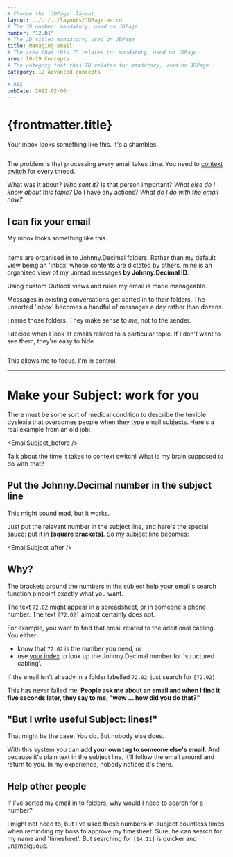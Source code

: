 ```yaml
---
# Choose the `JDPage` layout
layout: ../../../layouts/JDPage.astro
# The JD number: mandatory, used on JDPage
number: "12.01"
# The JD title: mandatory, used on JDPage
title: Managing email
# The area that this ID relates to: mandatory, used on JDPage
area: 10-19 Concepts
# The category that this ID relates to: mandatory, used on JDPage
category: 12 Advanced concepts

# RSS
pubDate: 2022-02-06
---
```



# {frontmatter.title}

Your inbox looks something like this. It's a shambles.

<img srcset="/img/12.01-outlook-crop2-disorganised.webp 2x" />

The problem is that processing every email takes time. You need to [context switch](https://duckduckgo.com/?q=context+switching&ia=web) for every thread.

What was it about? _Who sent it?_ Is that person important? _What else do I know about this topic?_ Do I have any actions? _What do I do with the email now?_

## I can fix your email

My inbox looks something like this.

<img srcset="/img/12.01-outlook-crop-jdfolders.webp 2x" />

Items are organised in to Johnny.Decimal folders. Rather than my default view being an 'inbox' whose contents are dictated by others, mine is an organised view of my unread messages **by Johnny.Decimal ID**.

Using custom Outlook views and rules my email is made manageable.

Messages in existing conversations get sorted in to their folders. The unsorted 'inbox' becomes a handful of messages a day rather than dozens.

I name those folders. They make sense to _me_, not to the sender.

I decide when I look at emails related to a particular topic. If I don't want to see them, they're easy to hide.

<img srcset="/img/12.01-outlook-collapsed-jdfolders.webp 2x" />

This allows me to focus. I'm in control.

---

# Make your Subject: work for you

There must be some sort of medical condition to describe the terrible dyslexia that overcomes people when they type email subjects. Here's a real example from an old job:

<EmailSubject_before />

Talk about the time it takes to context switch! What is my brain supposed to do with that?

## Put the Johnny.Decimal number in the subject line

This might sound mad, but it works.

Just put the relevant number in the subject line, and here's the special sauce: put it in **[square brackets]**. So my subject line becomes:

<EmailSubject_after />

## Why?

The brackets around the numbers in the subject help your email's search function pinpoint exactly what you want.

The text `72.02` might appear in a spreadsheet, or in someone's phone number. The text `[72.02]` almost certainly does not.

For example, you want to find that email related to the additional cabling. You either:

- know that `72.02` is the number you need, or
- use [your index](/10-19-concepts/11-core/11.05-the-index) to look up the Johnny.Decimal number for 'structured cabling'.

If the email isn't already in a folder labelled `72.02`, just search for `[72.02]`.

This has never failed me. **People ask me about an email and when I find it five seconds later, they say to me, "wow … how did you do that?"**

## "But I write useful Subject: lines!"

That might be the case. _You_ do. But nobody else does.

With this system you can **add your own tag to someone else's email.** And because it's plain text in the subject line, it'll follow the email around and return to you. In my experience, nobody notices it's there.

## Help other people

If I've sorted my email in to folders, why would I need to search for a number?

I might not need to, but I've used these numbers-in-subject countless times when reminding my boss to approve my timesheet. Sure, he can search for my name and 'timesheet'. But searching for `[14.11]` is quicker and unambiguous.
